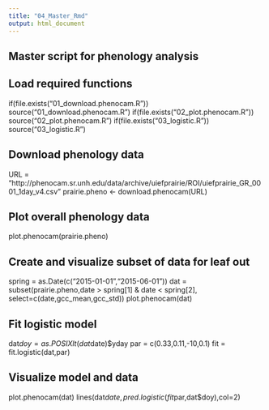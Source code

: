 ```yaml
---
title: "04_Master_Rmd"
output: html_document
---
```

## Master script for phenology analysis

## Load required functions
if(file.exists("01_download.phenocam.R")) source("01_download.phenocam.R")
if(file.exists("02_plot.phenocam.R"))     source("02_plot.phenocam.R")
if(file.exists("03_logistic.R"))          source("03_logistic.R")

## Download phenology data
URL = "http://phenocam.sr.unh.edu/data/archive/uiefprairie/ROI/uiefprairie_GR_0001_1day_v4.csv"
prairie.pheno <- download.phenocam(URL)

## Plot overall phenology data
plot.phenocam(prairie.pheno)

## Create and visualize subset of data for leaf out
spring = as.Date(c("2015-01-01","2015-06-01"))
dat = subset(prairie.pheno,date > spring[1] & date < spring[2], select=c(date,gcc_mean,gcc_std))
plot.phenocam(dat)

## Fit logistic model
dat$doy = as.POSIXlt(dat$date)$yday
par = c(0.33,0.11,-10,0.1)
fit = fit.logistic(dat,par)

## Visualize model and data
plot.phenocam(dat)
lines(dat$date,pred.logistic(fit$par,dat$doy),col=2)